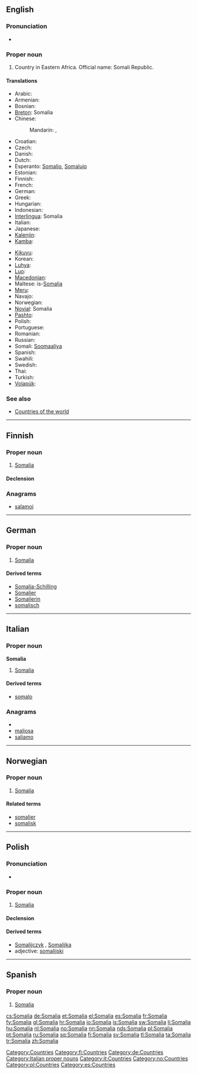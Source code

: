 {{also|Somália}}
==English==
{{wikipedia}}

===Pronunciation===
* {{rhymes|ɑːliə}}

===Proper noun===
{{en-proper noun}}

# Country in Eastern Africa. Official name: Somali Republic.

====Translations====
{{trans-top|country in Eastern Africa}}
* Arabic: {{t|ar|الصومال‎|m|tr=al-Sumaal}}
* Armenian: {{t-|hy|Սոմալի|tr=Somali}}
* Bosnian: {{t-|bs|Somalija|f}}
* [[Breton]]: Somalia
* Chinese:
*: Mandarin: {{t-|cmn|索馬里|sc=Hani}}, {{t-|cmn|索马里|tr=Suǒmǎlǐ|sc=Hani}}
* Croatian: {{t+|hr|Somalija|f}}
* Czech: {{t-|cs|Somálsko|n}}
* Danish: {{t-|da|Somalia}}
* Dutch: {{t+|nl|Somalië}}
* Esperanto: [[Somalio]], [[Somalujo]]
* Estonian: {{t|et|Somaalia}}
* Finnish: {{t+|fi|Somalia}}
* French: {{t+|fr|Somalie|f}}
* German: {{t+|de|Somalia}}
* Greek: {{t|el|Σομαλία|f|tr=Somalía}}
* Hungarian: {{t+|hu|Szomália}}
* Indonesian: {{t-|id|Somalia|xs=Indonesian}}
* [[Interlingua]]: Somalia
* Italian: {{t-|it|Somalia|f}}
* Japanese: {{t+|ja|ソマリア|tr=Somaria}}
* [[Kalenjin]]: {{tø|kln|Somalia}}
* [[Kamba]]: {{tø|kam|Somalia}}
{{trans-mid}}
* [[Kikuyu]]: {{tø|ki|Somalia}}
* Korean: {{t+|ko|소말리아|tr=Somallia|sc=Hang}}
* [[Luhya]]: {{tø|luy|Somalia}}
* [[Luo]]: {{tø|luo|Somalia}}
* [[Macedonian]]: {{t+|mk|Сомалија|f|tr=Somálija}}
* Maltese: is-[[Somalja]]
* [[Meru]]: {{tø|mer|Somalia}}
* Navajo: {{tø|nv|Soomáálii bikéyah}}
* Norwegian: {{t+|no|Somalia}}
* [[Novial]]: Somalia
* [[Pashto]]: {{t-|ps|سوماليا|f|tr=somālyā|sc=ps-Arab|xs=Pashto}}
* Polish: {{t+|pl|Somalia|f}}
* Portuguese: {{t+|pt|Somália}}
* Romanian: {{t-|ro|Somalia|f}}
* Russian: {{t-|ru|Сомали|m|tr=Somalí}} {{indeclinable}}
* Somali: [[Soomaaliya]]
* Spanish: {{t+|es|Somalia|f}}
* Swahili: {{t+|sw|Somalia|xs=Swahili}}
* Swedish: {{t+|sv|Somalia}}
* Thai: {{t|th|โซมาเลีย|tr=somalia}}
* Turkish: {{t+|tr|Somali}}
* [[Volapük]]: {{t+|vo|Somalän|xs=Volapük}}
{{trans-bottom}}

===See also===
* [[Appendix:Countries of the world|Countries of the world]]

[[Category:Countries]]

----

==Finnish==
{{wikipedia|lang=fi}}

===Proper noun===
{{infl|fi|proper noun}}

# [[#English|Somalia]]

====Declension====
{{fi-decl-kulkija|Somali|nopl=1}}

===Anagrams===
* [[salamoi#Finnish|salamoi]]

[[Category:fi:Countries]]

----

==German==
{{wikipedia|lang=de}}

===Proper noun===
{{infl|de|proper noun|g=n}}

# [[#English|Somalia]]

====Derived terms====
* [[Somalia-Schilling]]
* [[Somalier]]
* [[Somalierin]]
* [[somalisch]]

[[Category:de:Countries]]

----

==Italian==
{{wikipedia|lang=it}}

===Proper noun===
'''Somalia''' {{f}}

# [[#English|Somalia]]

====Derived terms====
* [[somalo]]

===Anagrams===
* {{alphagram|aailmos}}
* [[maliosa#Italian|maliosa]]
* [[saliamo#Italian|saliamo]]

[[Category:Italian proper nouns]]
[[Category:it:Countries]]

----

==Norwegian==

===Proper noun===
{{infl|no|proper noun}}

# [[#English|Somalia]]

====Related terms====
* [[somalier]]
* [[somalisk]]

[[Category:no:Countries]]

----

==Polish==

===Pronunciation===
* {{IPA|/sɔˈmalja/|lang=pl}}

===Proper noun===
{{infl|pl|proper noun|g=f}}

# [[#English|Somalia]]

====Declension====
{{pl-decl-noun-sing
|Somalia
|Somalii
|Somalii
|Somalię
|Somalią
|Somalii
|Somalio
}}

====Derived terms====
* [[Somalijczyk]] {{m}}, [[Somalijka]] {{f}}
* adjective: [[somalijski]]

[[Category:pl:Countries]]

----
==Spanish==
{{wikipedia|lang=es}}
===Proper noun===
{{es-proper noun|f}}

# [[#English|Somalia]]

[[Category:es:Countries]]

[[cs:Somalia]]
[[de:Somalia]]
[[et:Somalia]]
[[el:Somalia]]
[[es:Somalia]]
[[fr:Somalia]]
[[fy:Somalia]]
[[gl:Somalia]]
[[hr:Somalia]]
[[io:Somalia]]
[[is:Somalia]]
[[sw:Somalia]]
[[li:Somalia]]
[[hu:Somalia]]
[[nl:Somalia]]
[[no:Somalia]]
[[nn:Somalia]]
[[nds:Somalia]]
[[pl:Somalia]]
[[pt:Somalia]]
[[ru:Somalia]]
[[sq:Somalia]]
[[fi:Somalia]]
[[sv:Somalia]]
[[tl:Somalia]]
[[ta:Somalia]]
[[tr:Somalia]]
[[zh:Somalia]]